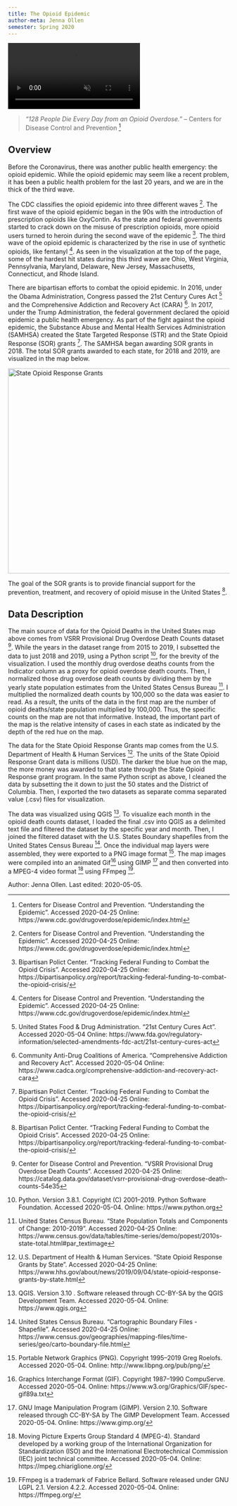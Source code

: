 ```yaml
---
title: The Opioid Epidemic
author-meta: Jenna Ollen
semester: Spring 2020
---
```


<div class="video-wrapper">
  <video id="scaledvideo" controls preload="true" autoplay loop muted>
    <source src="https://drdavis.space/teaching/ds/sdd/media/2020/05/opioid_video.mp4" type="video/mp4" >
  </video>
</div>

> *"128 People Die Every Day from an Opioid Overdose."* -- Centers for Disease Control and Prevention [^cdc]

## Overview

Before the Coronavirus, there was another public health emergency: the opioid epidemic.
While the opioid epidemic may seem like a recent problem, it has been a public health problem for the last 20 years, and we are in the thick of the third wave.

The CDC classifies the opioid epidemic into three different waves [^cdc].
The first wave of the opioid epidemic began in the 90s with the introduction of prescription opioids like OxyContin.
As the state and federal governments started to crack down on the misuse of prescription opioids, more opioid users turned to heroin during the second wave of the epidemic [^fedfund].
The third wave of the opioid epidemic is characterized by the rise in use of synthetic opioids, like fentanyl [^cdc].
As seen in the visualization at the top of the page, some of the hardest hit states during this third wave are Ohio, West Virginia, Pennsylvania, Maryland, Delaware, New Jersey, Massachusetts, Connecticut, and Rhode Island.

There are bipartisan efforts to combat the opioid epidemic.
In 2016, under the Obama Administration, Congress passed the 21st Century Cures Act [^cures] and the Comprehensive Addiction and Recovery Act (CARA) [^cara].
In 2017, under the Trump Administration, the federal government declared the opioid epidemic a public health emergency.
As part of the fight against the opioid epidemic, the Substance Abuse and Mental Health Services Administration (SAMHSA) created the State Targeted Response (STR) and the State Opioid Response (SOR) grants [^fedfund].
The SAMHSA began awarding SOR grants in 2018. The total SOR grants awarded to each state, for 2018 and 2019, are visualized in the map below.  

![](https://drdavis.space/teaching/ds/sdd/media/2020/05/sor_funding.png 'State Opioid Response Grants'){width=658 height=466}

The goal of the SOR grants is to provide financial support for the prevention, treatment, and recovery of opioid misuse in the United States [^fedfund].

## Data Description

The main source of data for the Opioid Deaths in the United States map above comes from VSRR Provisional Drug Overdose Death Counts dataset [^vsrr].
While the years in the dataset range from 2015 to 2019, I subsetted the data to just 2018 and 2019, using a Python script [^py], for the brevity of the visualization.
I used the monthly drug overdose deaths counts from the Indicator column as a proxy for opioid overdose death counts.
Then, I normalized those drug overdose death counts by dividing them by the yearly state population estimates from the United States Census Bureau [^pop].
I multiplied the normalized death counts by 100,000 so the data was easier to read.
As a result, the units of the data in the first map are the number of opioid deaths/state population multiplied by 100,000.
Thus, the specific counts on the map are not that informative. Instead, the important part of the map is the relative intensity of cases in each state as indicated by the depth of the red hue on the map.

The data for the State Opioid Response Grants map comes from the U.S. Department of Health & Human Services [^sor].
The units of the State Opioid Response Grant data is millions (USD).
The darker the blue hue on the map, the more money was awarded to that state through the State Opioid Response grant program.
In the same Python script as above, I cleaned the data by subsetting the it down to just the 50 states and the District of Columbia.
Then, I exported the two datasets as separate comma separated value (.csv) files for visualization.

The data was visualized using QGIS [^qgis].
To visualize each month in the opioid death counts dataset, I loaded the final .csv into QGIS as a delimited text file and filtered the dataset by the specific year and month.
Then, I joined the filtered dataset with the U.S. States Boundary shapefiles from the United States Census Bureau [^shape].
Once the individual map layers were assembled, they were exported to a PNG image format [^png].
The map images were compiled into an animated Gif[^gif] using GIMP [^gimp] and then converted into a MPEG-4 video format [^mpg4] using FFmpeg [^ffmpeg].

<div class="credit-line">
Author: Jenna Ollen.
Last edited: 2020-05-05.
</div>

[^cdc]: Centers for Disease Control and Prevention. "Understanding the Epidemic". Accessed 2020-04-25 Online: https://www.cdc.gov/drugoverdose/epidemic/index.html
[^fedfund]: Bipartisan Polict Center. "Tracking Federal Funding to Combat the Opioid Crisis". Accessed 2020-04-25 Online: https://bipartisanpolicy.org/report/tracking-federal-funding-to-combat-the-opioid-crisis/
[^cures]: United States Food & Drug Administration. "21st Century Cures Act". Accessed 2020-05-04 Online: https://www.fda.gov/regulatory-information/selected-amendments-fdc-act/21st-century-cures-act
[^cara]: Community Anti-Drug Coalitions of America. "Comprehensive Addiction and Recovery Act". Accessed 2020-05-04 Online: https://www.cadca.org/comprehensive-addiction-and-recovery-act-cara
[^vsrr]: Center for Disease Control and Prevention. "VSRR Provisional Drug Overdose Death Counts". Accessed 2020-04-25 Online: https://catalog.data.gov/dataset/vsrr-provisional-drug-overdose-death-counts-54e35
[^py]: Python. Version 3.8.1. Copyright (C) 2001–2019. Python Software Foundation. Accessed 2020-05-04. Online: https://www.python.org
[^pop]: United States Census Bureau. "State Population Totals and Components of Change: 2010-2019". Accessed 2020-04-25 Online: https://www.census.gov/data/tables/time-series/demo/popest/2010s-state-total.html#par_textimage
[^sor]: U.S. Department of Health & Human Services. "State Opioid Response Grants by State". Accessed 2020-04-25 Online: https://www.hhs.gov/about/news/2019/09/04/state-opioid-response-grants-by-state.html
[^qgis]: QGIS. Version 3.10 . Software released through CC-BY-SA by the QGIS Development Team. Accessed 2020-05-04. Online: https://www.qgis.org
[^shape]: United States Census Bureau. "Cartographic Boundary Files - Shapefile". Accessed 2020-04-25 Online: https://www.census.gov/geographies/mapping-files/time-series/geo/carto-boundary-file.html
[^png]: Portable Network Graphics (PNG). Copyright 1995–2019 Greg Roelofs. Accessed 2020-05-04. Online: http://www.libpng.org/pub/png/
[^gif]: Graphics Interchange Format (GIF). Copyright 1987–1990 CompuServe. Accessed 2020-05-04. Online: https://www.w3.org/Graphics/GIF/spec-gif89a.txt
[^gimp]: GNU Image Manipulation Program (GIMP). Version 2.10. Software released through CC-BY-SA by The GIMP Development Team. Accessed 2020-05-04. Online: https://www.gimp.org/
[^mpg4]: Moving Picture Experts Group Standard 4 (MPEG-4). Standard developed by a working group of the International Organization for Standardization (ISO) and the International Electrotechnical Commission (IEC) joint technical committee. Accessed 2020-05-04. Online: https://mpeg.chiariglione.org/
[^ffmpeg]: FFmpeg is a trademark of Fabrice Bellard. Software released under GNU LGPL 2.1. Version 4.2.2. Accessed 2020-05-04. Online: https://ffmpeg.org/
